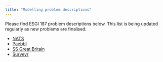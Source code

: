 ```yaml
---
title: "Modelling problem descriptions"
---
```


Please find ESGI 187 problem descriptions below.  This
list is being updated regularly as new 
problems are finalised.  

* [NATS](/assets/descriptions/NATS.pdf)
* [Paebbl](/assets/descriptions/Paebbl.pdf)
* [SS Great Britain](/assets/descriptions/SS_Great_Britain.pdf)
* [Surveyr](/assets/descriptions/Surveyr.pdf)